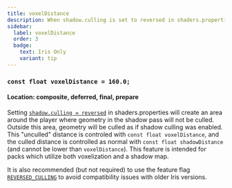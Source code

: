 ```yaml
---
title: voxelDistance
description: When shadow.culling is set to reversed in shaders.properties, a radius of voxelDistance will never be culled in the shadow pass.
sidebar:
  label: voxelDistance
  order: 3
  badge:
    text: Iris Only
    variant: tip
---
```


### `const float voxelDistance = 160.0;`

#### Location: composite, deferred, final, prepare

Setting [`shadow.culling = reversed`](/current/reference/shadersproperties/rendering#shadowculling) in shaders.properties will create an area around the player where geometry in the shadow pass will not be culled. Outside this area, geometry will be culled as if shadow culling was enabled. This "unculled" distance is controled with `const float voxelDistance`, and the culled distance is controlled as normal with `const float shadowDistance` (and cannot be lower than `voxelDistance`). This feature is intended for packs which utilize both voxelization and a shadow map.

It is also recommended (but not required) to use the feature flag [`REVERSED_CULLING`](/current/reference/shadersproperties/flags) to avoid compatibility issues with older Iris versions.
